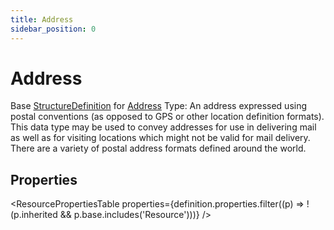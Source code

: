 ```yaml
---
title: Address
sidebar_position: 0
---
```



# Address

Base <a href="/docs/api/fhir/resources/structuredefinition">StructureDefinition</a> for <a href="/docs/api/fhir/datatypes/address">Address</a> Type: An address expressed using postal conventions (as opposed to GPS or other location definition formats). This data type may be used to convey addresses for use in delivering mail as well as for visiting locations which might not be valid for mail delivery. There are a variety of postal address formats defined around the world.

<Tabs queryString="section">
<TabItem value="schema" label="Schema" default>

## Properties

<ResourcePropertiesTable
  properties={definition.properties.filter((p) => !(p.inherited && p.base.includes('Resource')))}
/>

</TabItem>
  


</Tabs>
